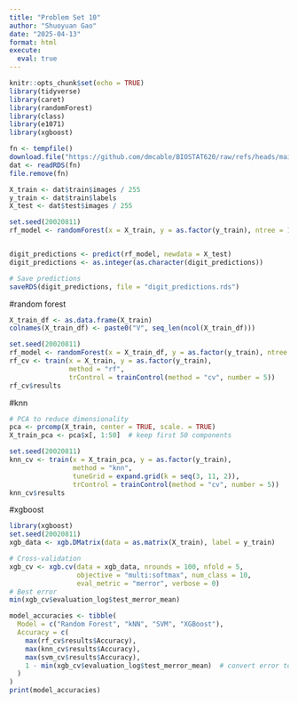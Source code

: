 ```yaml
---
title: "Problem Set 10"
author: "Shuoyuan Gao"
date: "2025-04-13"
format: html
execute: 
  eval: true
---
```


```r
knitr::opts_chunk$set(echo = TRUE)
library(tidyverse)
library(caret)
library(randomForest)
library(class)
library(e1071)
library(xgboost)  
```

```r
fn <- tempfile()
download.file("https://github.com/dmcable/BIOSTAT620/raw/refs/heads/main/data/pset-10-mnist.rds", fn)
dat <- readRDS(fn)
file.remove(fn)
```


```r
X_train <- dat$train$images / 255
y_train <- dat$train$labels
X_test <- dat$test$images / 255

set.seed(20020811)
rf_model <- randomForest(x = X_train, y = as.factor(y_train), ntree = 100)


digit_predictions <- predict(rf_model, newdata = X_test)
digit_predictions <- as.integer(as.character(digit_predictions))

# Save predictions
saveRDS(digit_predictions, file = "digit_predictions.rds")

```


#random forest
```r
X_train_df <- as.data.frame(X_train)
colnames(X_train_df) <- paste0("V", seq_len(ncol(X_train_df)))

set.seed(20020811)
rf_model <- randomForest(x = X_train_df, y = as.factor(y_train), ntree = 100)
rf_cv <- train(x = X_train, y = as.factor(y_train),
               method = "rf",
               trControl = trainControl(method = "cv", number = 5))
rf_cv$results
```


#knn
```r
# PCA to reduce dimensionality
pca <- prcomp(X_train, center = TRUE, scale. = TRUE)
X_train_pca <- pca$x[, 1:50]  # keep first 50 components

set.seed(20020811)
knn_cv <- train(x = X_train_pca, y = as.factor(y_train),
                method = "knn",
                tuneGrid = expand.grid(k = seq(3, 11, 2)),
                trControl = trainControl(method = "cv", number = 5))
knn_cv$results
```



#xgboost
```r
library(xgboost)
set.seed(20020811)
xgb_data <- xgb.DMatrix(data = as.matrix(X_train), label = y_train)

# Cross-validation
xgb_cv <- xgb.cv(data = xgb_data, nrounds = 100, nfold = 5,
                 objective = "multi:softmax", num_class = 10,
                 eval_metric = "merror", verbose = 0)
# Best error
min(xgb_cv$evaluation_log$test_merror_mean)
```




```r
model_accuracies <- tibble(
  Model = c("Random Forest", "kNN", "SVM", "XGBoost"),
  Accuracy = c(
    max(rf_cv$results$Accuracy),
    max(knn_cv$results$Accuracy),
    max(svm_cv$results$Accuracy),
    1 - min(xgb_cv$evaluation_log$test_merror_mean)  # convert error to accuracy
  )
)
print(model_accuracies)

```